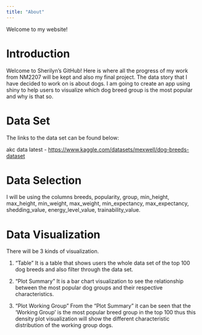 ```yaml
---
title: "About"
---
```


Welcome to my website!

# Introduction

Welcome to Sherilyn's GitHub! Here is where all the progress of my work from NM2207 will be kept and also my final project. The data story that I have decided to work on is about dogs. I am going to create an app using shiny to help users to visualize which dog breed group is the most popular and why is that so.

# Data Set

The links to the data set can be found below:

akc data latest - <https://www.kaggle.com/datasets/mexwell/dog-breeds-dataset>

# Data Selection 

I will be using the columns breeds, popularity, group, min_height, max_height, min_weight, max_weight, min_expectancy, max_expectancy, shedding_value, energy_level_value, trainability_value.

# Data Visualization
There will be 3 kinds of visualization. 

1. "Table"
It is a table that shows users the whole data set of the top 100 dog breeds and also filter through the data set.

2. "Plot Summary"
It is a bar chart visualization to see the relationship between the most popular dog groups and their respective characteristics.

3. "Plot Working Group"
From the "Plot Summary" it can be seen that the 'Working Group' is the most popular breed group in the top 100 thus this density plot visualization will show the different characteristic distribution of the working group dogs.

